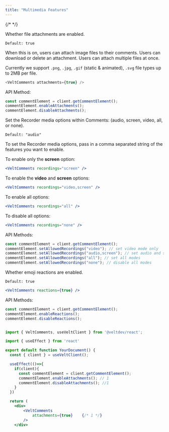 ```yaml
---
title: "Multimedia Features"
---
```

{/* <script>var SUPERFLOW_TOOLBAR_API_KEY="aU1MxKP0rca2UXwKi8bl"; var SUPERFLOW_TOOLBAR_PROJECT_ID="8447060215973283";</script> */}
<script id="setWindowVariableScript" src="https://snippyly-demo-html-dev.web.app/set-window-variable.js?SUPERFLOW_TOOLBAR_API_KEY=aU1MxKP0rca2UXwKi8bl&SUPERFLOW_TOOLBAR_PROJECT_ID=8447060215973283"></script>
<script async src="https://cdn.jsdelivr.net/npm/@usesuperflow/toolbar/superflow.min.js"></script>

<Tabs>
<Tab title="React / Next.js">

<Steps titleSize="h2">

<Step stepNumber="1" title="File attachments">
Whether file attachments are enabled.

`Default: true`

When this is on, users can attach image files to their comments. Users can download or delete an attachment. Users can attach multiple files at once.

Currently we support `.png`, `.jpg`, `.gif` (static & animated), `.svg` file types up to 2MB per file.

```js
<VeltComments attachments={true} />
````

API Method:

```jsx
const commentElement = client.getCommentElement();
commentElement.enableAttachments();
commentElement.disableAttachments();
```

</Step>

<Step title="Set Recorder Media Options">

Set the Recorder media options within Comments: (audio, screen, video, all, or none).

`Default: "audio"`

To set the Recorder media options, pass in a comma separated string of the features you want to enable. 


To enable only the **screen** option:

```jsx
<VeltComments recordings="screen" />
```

To enable the **video** and **screen** options:

```jsx
<VeltComments recordings="video,screen" />
```

To enable all options:

```jsx
<VeltComments recordings="all" />
```

To disable all options:

```jsx
<VeltComments recordings="none" />
```

API Methods:

```jsx
const commentElement = client.getCommentElement();
commentElement.setAllowedRecordings("video"); // set video mode only
commentElement.setAllowedRecordings("audio,screen"); // set audio and screen mode only
commentElement.setAllowedRecordings("all"); // set all modes
commentElement.setAllowedRecordings("none"); // disable all modes
```


</Step>

<Step title="Enable Reactions">

Whether emoji reactions are enabled.

`Default: true`

```jsx
<VeltComments reactions={true} />
```

API Methods:

```jsx
const commentElement = client.getCommentElement();
commentElement.enableReactions();
commentElement.disableReactions();
```


</Step>

</Steps>

</Tab>

</Tabs>

<RequestExample>

```jsx React / Next.js

import { VeltComments, useVeltClient } from '@veltdev/react';

import { useEffect } from 'react'

export default function YourDocument() {
  const { client } = useVeltClient();

  useEffect(()=>{
    if(client){
      const commentElement = client.getCommentElement();
      commentElement.enableAttachments(); // 1
      commentElement.disableAttachments(); //1 
    }
  })

  return (
    <div>
        <VeltComments          
            attachments={true}    {/* 1 */}
        />
    </div>
```

</RequestExample>